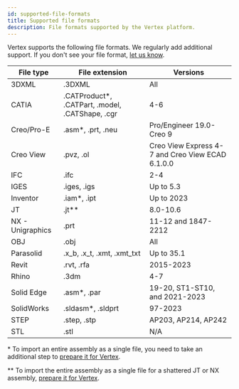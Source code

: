```yaml
---
id: supported-file-formats
title: Supported file formats
description: File formats supported by the Vertex platform.
---
```


Vertex supports the following file formats. We regularly add additional support. If you don't see your file format, [let us know](/contact).

| File type        | File extension                                   | Versions                                         |
| ---------------- | ------------------------------------------------ | ------------------------------------------------ |
| 3DXML            | .3DXML                                           | All                                              |
| CATIA            | .CATProduct\*, .CATPart, .model, .CATShape, .cgr | 4-6                                              |
| Creo/Pro-E       | .asm\*, .prt, .neu                               | Pro/Engineer 19.0-Creo 9                         |
| Creo View        | .pvz, .ol                                        | Creo View Express 4-7 and Creo View ECAD 6.1.0.0 |
| IFC              | .ifc                                             | 2-4                                              |
| IGES             | .iges, .igs                                      | Up to 5.3                                        |
| Inventor         | .iam\*, .ipt                                     | Up to 2023                                       |
| JT               | .jt\*\*                                          | 8.0-10.6                                         |
| NX - Unigraphics | .prt                                             | 11-12 and 1847-2212                              |
| OBJ              | .obj                                             | All                                              |
| Parasolid        | .x_b, .x_t, .xmt, .xmt_txt                       | Up to 35.1                                       |
| Revit            | .rvt, .rfa                                       | 2015-2023                                        |
| Rhino            | .3dm                                             | 4-7                                              |
| Solid Edge       | .asm\*, .par                                     | 19-20, ST1-ST10, and 2021-2023                   |
| SolidWorks       | .sldasm\*, .sldprt                               | 97-2023                                          |
| STEP             | .step, .stp                                      | AP203, AP214, AP242                              |
| STL              | .stl                                             | N/A                                              |

\* To import an entire assembly as a single file, you need to take an additional step to [prepare it for Vertex](https://github.com/Vertexvis/vertex-community/discussions/19#discussioncomment-660793).

\*\* To import the entire assembly as a single file for a shattered JT or NX assembly, [prepare it for Vertex](https://github.com/Vertexvis/vertex-community/discussions/19#discussioncomment-660793).
